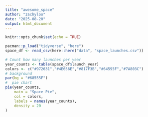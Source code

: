 ```yaml
---
title: "awesome_space"
author: "zachyloo"
date: "2025-08-20"
output: html_document
---
```


```r
knitr::opts_chunk$set(echo = TRUE)
```

```r
pacman::p_load("tidyverse", "here")
space_df <- read_csv(here::here("data", "space_launches.csv"))
```

```r
# Count how many launches per year
year_counts <- table(space_df$launch_year)
colors <- c("#972631","#4E656E","#817F3B","#64595F","#7A803C")
# background
par(bg = "#68555F")
#  pie chart
pie(year_counts,
    main = "Space Pie",
    col = colors,
    labels = names(year_counts),
    density = 20
)
```

